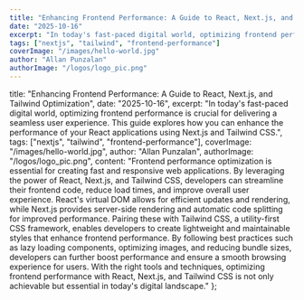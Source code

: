 ```yaml
---
title: "Enhancing Frontend Performance: A Guide to React, Next.js, and Tailwind Optimization"
date: "2025-10-16"
excerpt: "In today's fast-paced digital world, optimizing frontend performance is crucial for delivering a seamless user experience. This guide explores how you can enhance the performance of your React applications using Next.js and Tailwind CSS."
tags: ["nextjs", "tailwind", "frontend-performance"]
coverImage: "/images/hello-world.jpg"
author: "Allan Punzalan"
authorImage: "/logos/logo_pic.png"
---
```


title: "Enhancing Frontend Performance: A Guide to React, Next.js, and Tailwind Optimization",
date: "2025-10-16",
excerpt: "In today's fast-paced digital world, optimizing frontend performance is crucial for delivering a seamless user experience. This guide explores how you can enhance the performance of your React applications using Next.js and Tailwind CSS.",
tags: ["nextjs", "tailwind", "frontend-performance"],
coverImage: "/images/hello-world.jpg",
author: "Allan Punzalan",
authorImage: "/logos/logo_pic.png",
content: "Frontend performance optimization is essential for creating fast and responsive web applications. By leveraging the power of React, Next.js, and Tailwind CSS, developers can streamline their frontend code, reduce load times, and improve overall user experience. React's virtual DOM allows for efficient updates and rendering, while Next.js provides server-side rendering and automatic code splitting for improved performance. Pairing these with Tailwind CSS, a utility-first CSS framework, enables developers to create lightweight and maintainable styles that enhance frontend performance. By following best practices such as lazy loading components, optimizing images, and reducing bundle sizes, developers can further boost performance and ensure a smooth browsing experience for users. With the right tools and techniques, optimizing frontend performance with React, Next.js, and Tailwind CSS is not only achievable but essential in today's digital landscape."
};